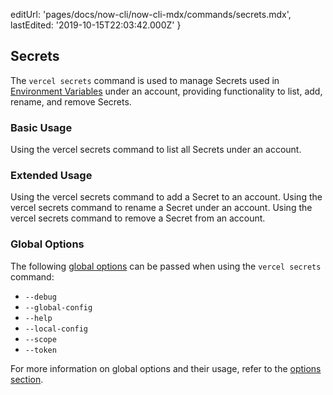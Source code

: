 
  editUrl: 'pages/docs/now-cli/now-cli-mdx/commands/secrets.mdx',
  lastEdited: '2019-10-15T22:03:42.000Z'
}

## Secrets

The `vercel secrets` command is used to manage Secrets used in [Environment Variables](/docs/v2/build-step#environment-variables) under an account, providing functionality to list, add, rename, and remove Secrets.

### Basic Usage

<Snippet dark text="vercel secrets list" />
<Caption>Using the <InlineCode>vercel secrets</InlineCode> command to list all Secrets under an account.</Caption>

### Extended Usage

<Snippet dark text="vercel secrets add [secret-name] [secret-value]" />
<Caption>Using the <InlineCode>vercel secrets</InlineCode> command to add a Secret to an account.</Caption>

<Snippet dark text="vercel secrets rename [old-name] [new-name]" />
<Caption>Using the <InlineCode>vercel secrets</InlineCode> command to rename a Secret under an account.</Caption>

<Snippet dark text="vercel secrets remove [secret-name]" />
<Caption>Using the <InlineCode>vercel secrets</InlineCode> command to remove a Secret from an account.</Caption>

### Global Options

The following [global options](#options) can be passed when using the `vercel secrets` command:

- `--debug`
- `--global-config`
- `--help`
- `--local-config`
- `--scope`
- `--token`

For more information on global options and their usage, refer to the [options section](#options).

